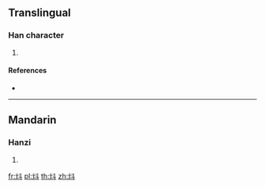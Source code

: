 {{character info/new}}
==Translingual==

===Han character===
{{Han char|rn=86|rad=火|as=04|sn=8|four=94800|canj=FYJ|ids=⿰火斗}}

# {{defn|Han|sort=火04}}

====References====
* {{Han ref|kx=0667.180|dkj=18916|dj=1076.260|hdz=32194.010|uh=7093|ud=28819|bh=CD53|bd=52563}}

----

==Mandarin==

===Hanzi===
{{cmn-hanzi|pin=[[liào]] ([[liao4]])|wg=liao<sup>4</sup>}}

# {{defn|lang=cmn|sort=火04}}

[[fr:炓]]
[[pl:炓]]
[[th:炓]]
[[zh:炓]]